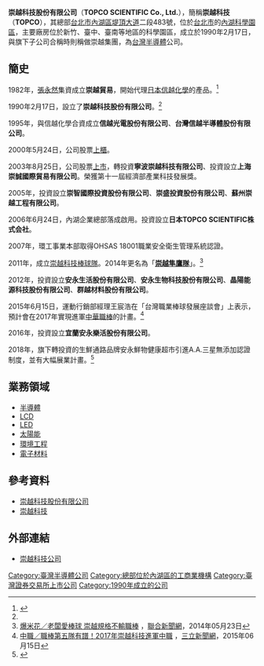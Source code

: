{{多個問題|
{{advert|time=2014-05-25T01:44:03+00:00}}
{{primarysources|time=2014-05-25T01:44:03+00:00}}
{{refimprove|time=2014-05-25T01:44:03+00:00}}
}}
{{Infobox Company 
| company_name = 崇越科技股份有限公司
| company_name_en = TOPCO SCIENTIFIC Co., Ltd.
| company_logo = 
| company_type = [[上市公司|上市公司]]
| traded_as           = {{twse|5434}}
| company_slogan =
| market_information = 
| abbreviated_name = 
| foundation =  1990年2月17日
| location = {{ROC}}
[[台北市|台北市]]內湖區[[堤頂大道|堤頂大道]]二段483號<br />([[內湖科學園區|內湖科學園區]])
| zip_code = 
| area_served = 
| telephone_no = 
| founder = [[張永然|張永然]]
| chairman =[[郭智輝|郭智輝]]
| CEO = [[潘重良|潘重良]]
| industry = 電子產品製造業
| products = [[半導體|半導體]]
| services = 
| capital = [[新台幣|新台幣]]1,429,410,000元
| revenue = 
| operating_income = 
| profit = 
| market_value = 
| num_employees = 536人
| P/E ratio = 
| earnings per share = 
| Net asset value = 
| accounting_period = 
| parent =
| major_shareholder = 
| divisions = 
| subsid = 
| sister =
| homepage = [https://www.topco-global.com/ 崇越科技股份有限公司]
| footnotes = 
| width = 
}}
'''崇越科技股份有限公司'''（'''TOPCO SCIENTIFIC Co., Ltd.'''），簡稱'''崇越科技'''（'''TOPCO'''），其總部[[台北市|台北市]][[內湖區|內湖區]][[堤頂大道|堤頂大道]]二段483號，位於[[台北市|台北市]]的[[內湖科學園區|內湖科學園區]]，主要廠房位於新竹、臺中、臺南等地區的科學園區，成立於1990年2月17日，與旗下子公司合稱時則稱做崇越集團，為[[台灣|台灣]][[半導體|半導體]]公司。

==簡史==
1982年，[[張永然|張永然]]集資成立'''崇越貿易'''，開始代理[[日本|日本]][[信越化學|信越化學]]的產品。<ref name="商業週刊">{{Cite web |url=http://www.businessweekly.com.tw/KWebArticle.aspx?ID=20916&pnumber=1 |title=郭智輝用 「織網哲學」 換到進場門票 |access-date=2014-05-25 |archive-date=2014-05-25 |archive-url=https://web.archive.org/web/20140525195336/http://www.businessweekly.com.tw/KWebArticle.aspx?ID=20916&pnumber=1 |dead-url=no }}</ref>

1990年2月17日，設立了'''崇越科技股份有限公司'''。<ref name="商業週刊"/>

1995年，與信越化學合資成立'''信越光電股份有限公司'''、'''台灣信越半導體股份有限公司'''。

2000年5月24日，公司股票[[上櫃|上櫃]]。

2003年8月25日，公司股票[[上市|上市]]，轉投資'''寧波崇越科技有限公司'''、投資設立'''上海崇誠國際貿易有限公司'''。榮獲第十一屆經濟部產業科技發展獎。

2005年，投資設立'''崇智國際投資股份有限公司'''、'''崇盛投資股份有限公司'''、'''蘇州崇越工程有限公司'''。

2006年6月24日，內湖企業總部落成啟用。投資設立'''日本TOPCO SCIENTIFIC株式会社'''。

2007年，環工事業本部取得OHSAS 18001職業安全衛生管理系統認證。

2011年，成立[[崇越科技棒球隊|崇越科技棒球隊]]。2014年更名為「'''[[崇越隼鷹隊|崇越隼鷹隊]]'''」。<ref>[http://udn.com/NEWS/SPORTS/SPO5/8695497.shtml 爆米花／老闆愛棒球 崇越規格不輸職棒] {{Wayback|url=http://udn.com/NEWS/SPORTS/SPO5/8695497.shtml |date=20150402152132 }}，[[聯合新聞網|聯合新聞網]]，2014年05月23日</ref>

2012年，投資設立'''安永生活股份有限公司'''、'''安永生物科技股份有限公司'''、'''晶陽能源科技股份有限公司'''、'''群越材料股份有限公司'''。

2015年6月15日，運動行銷部經理王宸浩在「台灣職業棒球發展座談會」上表示，預計會在2017年實現進軍[[中華職棒|中華職棒]]的計畫。<ref>[http://www.setn.com/News.aspx?NewsID=80531 中職／職棒第五隊有譜！2017年崇越科技進軍中職] {{Wayback|url=http://www.setn.com/News.aspx?NewsID=80531 |date=20151231113703 }}，[[三立新聞網|三立新聞網]]，2015年06月15日</ref>

2016年，投資設立'''宜蘭安永樂活股份有限公司'''。

2018年，旗下轉投資的生鮮通路品牌安永鮮物健康超市引進A.A.三星無添加認證制度，並有大幅展業計畫。<ref>{{Cite web|url=https://tw.appledaily.com/new/realtime/20181222/1488055/|title=崇越科旗下安永鮮物2代店開幕 明年達20家|accessdate=2018-12-26|work=蘋果日報|language=zh-TW}}</ref>

==業務領域==
* [[半導體|半導體]]
* [[LCD|LCD]]
* [[LED|LED]]
* [[太陽能|太陽能]]
* [[環境工程|環境工程]]
* [[電子材料|電子材料]]

== 參考資料 ==
<div class="references-small">
<references group="lower-alpha"/>
<references/>
</div>
* [http://www.moneydj.com/KMDJ/Wiki/WikiViewer.aspx?keyid=16b0c0af-b802-4607-aecb-0d4db9595835 崇越科技股份有限公司] {{Wayback|url=http://www.moneydj.com/KMDJ/Wiki/WikiViewer.aspx?keyid=16b0c0af-b802-4607-aecb-0d4db9595835 |date=20200921031831 }}
* [http://www.digitimes.com.tw/tw/dt/n/shwnws.asp?CnlID=10&Cat=&Cat1=&id=144142 崇越科技] {{Wayback|url=http://www.digitimes.com.tw/tw/dt/n/shwnws.asp?CnlID=10&Cat=&Cat1=&id=144142 |date=20190611194955 }}

== 外部連結 ==
* [https://www.topco-global.com/ 崇越科技公司] {{Wayback|url=https://www.topco-global.com/ |date=20220203000023 }}

[[Category:臺灣半導體公司|Category:臺灣半導體公司]]
[[Category:總部位於內湖區的工商業機構|Category:總部位於內湖區的工商業機構]]
[[Category:臺灣證券交易所上市公司|Category:臺灣證券交易所上市公司]]
[[Category:1990年成立的公司|Category:1990年成立的公司]]
